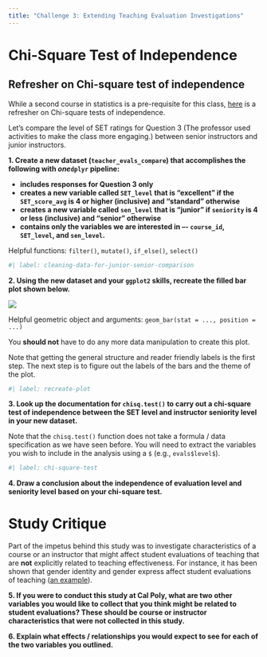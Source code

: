 ```yaml
---
title: "Challenge 3: Extending Teaching Evaluation Investigations"
---
```


# Chi-Square Test of Independence

::: callout-tip
## Refresher on Chi-square test of independence

While a second course in statistics is a pre-requisite for this class, [here](https://openintro-ims.netlify.app/inference-tables#inference-tables) is a refresher on Chi-square tests of independence.
:::

Let’s compare the level of SET ratings for Question 3 (The professor used activities to make the class more engaging.) between senior instructors and junior instructors.

**1. Create a new dataset (`teacher_evals_compare`) that accomplishes the following with *one*`dplyr` pipeline:**

-   **includes responses for Question 3 only**
-   **creates a new variable called `SET_level` that is “excellent” if the `SET_score_avg` is 4 or higher (inclusive) and “standard” otherwise**
-   **creates a new variable called `sen_level` that is “junior” if `seniority` is 4 or less (inclusive) and “senior” otherwise**
-   **contains only the variables we are interested in –- `course_id`, `SET_level`, and `sen_level`.**

::: callout-tip
Helpful functions: `filter()`, `mutate()`, `if_else()`, `select()`
:::

```r
#| label: cleaning-data-for-junior-senior-comparison

```

**2. Using the new dataset and your `ggplot2` skills, recreate the filled bar plot shown below.**

![](images/challenge-3-plot-to-recreate.png)

::: callout-tip
Helpful geometric object and arguments: `geom_bar(stat = ..., position = ...)`

You **should not** have to do any more data manipulation to create this plot.

Note that getting the general structure and reader friendly labels is the first step. The next step is to figure out the labels of the bars and the theme of the plot.
:::

```r
#| label: recreate-plot

```

**3. Look up the documentation for `chisq.test()` to carry out a chi-square test of independence between the SET level and instructor seniority level in your new dataset.**

::: callout-tip
Note that the `chisq.test()` function does not take a formula / data specification as we have seen before. You will need to extract the variables you wish to include in the analysis using a `$` (e.g., `evals$level$`).
:::

```r
#| label: chi-square-test

```

**4. Draw a conclusion about the independence of evaluation level and seniority level based on your chi-square test.**

# Study Critique

Part of the impetus behind this study was to investigate characteristics of a course or an instructor that might affect student evaluations of teaching that are **not** explicitly related to teaching effectiveness. For instance, it has been shown that gender identity and gender express affect student evaluations of teaching ([an example](https://link.springer.com/article/10.1007/s10755-014-9313-4?nr_email_referer=1)).

**5. If you were to conduct this study at Cal Poly, what are two other variables you would like to collect that you think might be related to student evaluations? These should be course or instructor characteristics that were not collected in this study.**

**6. Explain what effects / relationships you would expect to see for each of the two variables you outlined.**
